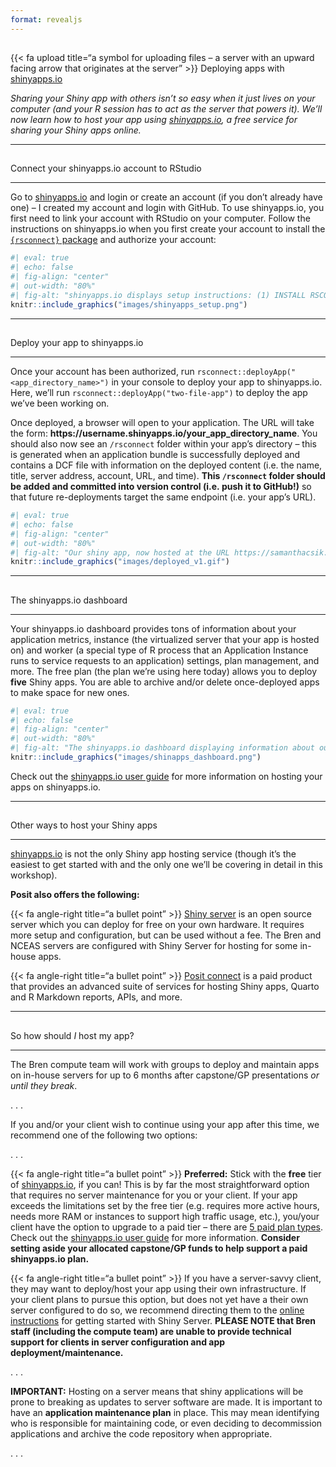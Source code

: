 ```yaml
---
format: revealjs
---
```


##  {#deploying-apps data-menu-title="Deploying apps with shinyapps.io" background="#053660"}

<div class="page-center vertical-center">
<p class="custom-subtitle bottombr">{{< fa upload title="a symbol for uploading files -- a server with an upward facing arrow that originates at the server" >}} Deploying apps with [shinyapps.io](https://www.shinyapps.io/)</p>
<p class="caption-text">*Sharing your Shiny app with others isn't so easy when it just lives on your computer (and your R session has to act as the server that powers it). We'll now learn how to host your app using [shinyapps.io](https://www.shinyapps.io/), a free service for sharing your Shiny apps online.*</p>
</div>

---

##  {#shinyapps-account data-menu-title="Set up shinyapps.io account"}

[Connect your shinyapps.io account to RStudio]{.slide-title3}

<hr>

<p class="body-text-s">Go to [shinyapps.io](https://www.shinyapps.io/) and login or create an account (if you don't already have one) -- I created my account and login with GitHub. To use shinyapps.io, you first need to link your account with RStudio on your computer. Follow the instructions on shinyapps.io when you first create your account to install the [`{rsconnect}` package](https://github.com/rstudio/rsconnect) and authorize your account:</p>

```r
#| eval: true
#| echo: false
#| fig-align: "center"
#| out-width: "80%"
#| fig-alt: "shinyapps.io displays setup instructions: (1) INSTALL RSCONNECT: The `rsconnect` package can be installed directly from CRAN. To make sure you have the latest version run following code in your R console: `install.packages('rsconnect')`. (2) AUTHORIZE ACCOUNT: The `rsconnect` package must be authorized to your account using a token and secret. To do this, click the copy button below and we'll copy the whole command you need to your clipboard. Just paste it into your console to authorize your account. Once you've entered the command successfully in R, that computer is now authorized to deploy applications to your shinyapps.io account. (3) DEPLOY: Once the `rsconnect` package has been configured, you're ready to deploy your first application. If you haven't written any applications yet, you can also checkout the Getting Started Guide for instruction son how to deploy our demo application. Run the following code in your R console: `library(rsconnect)`, then `rsconnect::deployApp('path/to/your/app')`."
knitr::include_graphics("images/shinyapps_setup.png")
```

---

##  {#deploy-app data-menu-title="~~~ Deploy your app ~~~"}

[Deploy your app to shinyapps.io]{.slide-title3}

<hr>

<p class="body-text-s">Once your account has been authorized, run `rsconnect::deployApp("<app_directory_name>")` in your console to deploy your app to shinyapps.io. Here, we'll run `rsconnect::deployApp("two-file-app")` to deploy the app we've been working on.</p>

<p class="body-text-s">Once deployed, a browser will open to your application. The URL will take the form: **https://username.shinyapps.io/your_app_directory_name**. You should also now see an `/rsconnect` folder within your app's directory -- this is generated when an application bundle is successfully deployed and contains a DCF file with information on the deployed content (i.e. the name, title, server address, account, URL, and time). **This `/rsconnect` folder should be added and committed into version control (i.e. push it to GitHub!)** so that future re-deployments target the same endpoint (i.e. your app's URL).</p>

```r
#| eval: true
#| echo: false
#| fig-align: "center"
#| out-width: "80%"
#| fig-alt: "Our shiny app, now hosted at the URL https://samanthacsik.shinyapps.io/two-file-app which functions the same as when it was hosted locally."
knitr::include_graphics("images/deployed_v1.gif")
```

---

##  {#shinyapps-dashboard data-menu-title="shinyapps.io dashboard"}

[The shinyapps.io dashboard]{.slide-title2}

<hr>

<p class="body-text-s">Your shinyapps.io dashboard provides tons of information about your application metrics, instance (the virtualized server that your app is hosted on) and worker (a special type of R process that an Application Instance runs to service requests to an application) settings, plan management, and more. The free plan (the plan we're using here today) allows you to deploy **five** Shiny apps. You are able to archive and/or delete once-deployed apps to make space for new ones.</p>

```r
#| eval: true
#| echo: false
#| fig-align: "center"
#| out-width: "80%"
#| fig-alt: "The shinyapps.io dashboard displaying information about our two-file-app, now hosted at https://samanthacsik.shinyapps.io/two-file-app/. You can select different menu items from the navbar at the top of the page, including Overview, Metrics, URLs, Settings, Users, Logs, Restart, Archive, and Trash."
knitr::include_graphics("images/shinapps_dashboard.png")
```

<p class="body-text-s">Check out the [shinyapps.io user guide](https://docs.posit.co/shinyapps.io/index.html) for more information on hosting your apps on shinyapps.io.</p>

---

##  {#other-hosting-options data-menu-title="Alternative ways to host apps"}

[Other ways to host your Shiny apps]{.slide-title}

<hr>

[shinyapps.io](https://www.shinyapps.io/) is not the only Shiny app hosting service (though it's the easiest to get started with and the only one we'll be covering in detail in this workshop).

<p class="body-text topbr">**Posit also offers the following:**</p>

[{{< fa angle-right title="a bullet point" >}}]{.teal-text} [Shiny server](https://posit.co/products/open-source/shinyserver/) is an open source server which you can deploy for free on your own hardware. It requires more setup and configuration, but can be used without a fee. The Bren and NCEAS servers are configured with Shiny Server for hosting for some in-house apps.

[{{< fa angle-right title="a bullet point" >}}]{.teal-text} [Posit connect](https://posit.co/products/enterprise/connect/) is a paid product that provides an advanced suite of services for hosting Shiny apps, Quarto and R Markdown reports, APIs, and more.

---

##  {#hosting-recommendations data-menu-title="App hosting recommendations"}

[So how should *I* host my app?]{.slide-title2}

<hr>

<p class="body-text">The Bren compute team will work with groups to deploy and maintain apps on in-house servers for up to 6 months after capstone/GP presentations *or until they break*.</p>

. . . 

<p class="body-text">If you and/or your client wish to continue using your app after this time, we recommend one of the following two options:</p>

. . . 

<p class="body-text-s">[{{< fa angle-right title="a bullet point" >}}]{.teal-text} **Preferred:** Stick with the **free** tier of [shinyapps.io](https://www.shinyapps.io/), if you can! This is by far the most straightforward option that requires no server maintenance for you or your client. If your app exceeds the limitations set by the free tier (e.g. requires more active hours, needs more RAM or instances to support high traffic usage, etc.), you/your client have the option to upgrade to a paid tier -- there are [5 paid plan types](https://docs.posit.co/shinyapps.io/billing-and-account-management.html#plan-types). Check out the [shinyapps.io user guide](https://docs.posit.co/shinyapps.io/index.html) for more information. **Consider setting aside your allocated capstone/GP funds to help support a paid shinyapps.io plan.**</p>


<p class="body-text-s topbr">[{{< fa angle-right title="a bullet point" >}}]{.teal-text} If you have a server-savvy client, they may want to deploy/host your app using their own infrastructure. If your client plans to pursue this option, but does not yet have a their own server configured to do so, we recommend directing them to the [online instructions](https://posit.co/download/shiny-server/) for getting started with Shiny Server. **PLEASE NOTE that Bren staff (including the compute team) are unable to provide technical support for clients in server configuration and app deployment/maintenance.**</p>

. . . 

<p class="body-text-s important-text-bg topbr">**IMPORTANT:** Hosting on a server means that shiny applications will be prone to breaking as updates to server software are made. It is important to have an **application maintenance plan** in place. This may mean identifying who is responsible for maintaining code, or even deciding to decommission applications and archive the code repository when appropriate.</p>

. . . 


